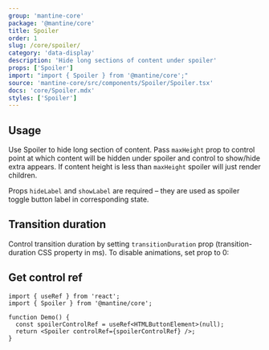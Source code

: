 ```yaml
---
group: 'mantine-core'
package: '@mantine/core'
title: Spoiler
order: 1
slug: /core/spoiler/
category: 'data-display'
description: 'Hide long sections of content under spoiler'
props: ['Spoiler']
import: "import { Spoiler } from '@mantine/core';"
source: 'mantine-core/src/components/Spoiler/Spoiler.tsx'
docs: 'core/Spoiler.mdx'
styles: ['Spoiler']
---
```



## Usage

Use Spoiler to hide long section of content.
Pass `maxHeight` prop to control point at which content will be hidden under spoiler and control to show/hide extra appears.
If content height is less than `maxHeight` spoiler will just render children.

Props `hideLabel` and `showLabel` are required – they are used as spoiler toggle button label in corresponding state.

<Demo data={SpoilerDemos.usage} />

## Transition duration

Control transition duration by setting `transitionDuration` prop (transition-duration CSS property in ms).
To disable animations, set prop to 0:

<Demo data={SpoilerDemos.transitions} />

## Get control ref

```tsx
import { useRef } from 'react';
import { Spoiler } from '@mantine/core';

function Demo() {
  const spoilerControlRef = useRef<HTMLButtonElement>(null);
  return <Spoiler controlRef={spoilerControlRef} />;
}
```
